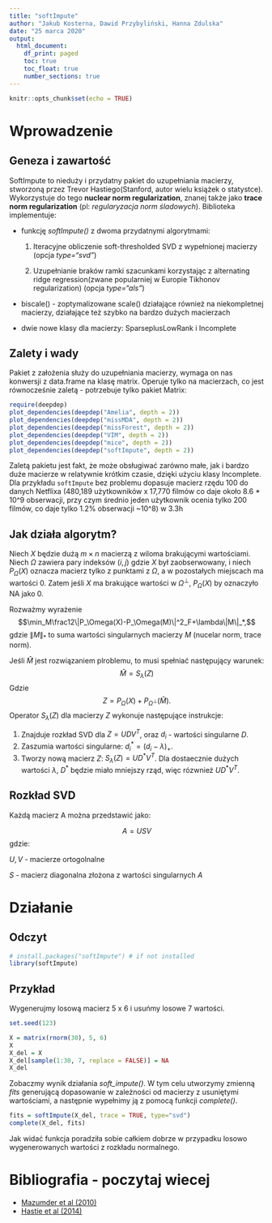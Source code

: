 ```yaml
---
title: "softImpute"
author: "Jakub Kosterna, Dawid Przybyliński, Hanna Zdulska"
date: "25 marca 2020"
output:
  html_document:
    df_print: paged
    toc: true
    toc_float: true
    number_sections: true
---
```


```r
knitr::opts_chunk$set(echo = TRUE)
```

# Wprowadzenie

## Geneza i zawartość

SoftImpute to nieduży i przydatny pakiet do uzupełniania macierzy, stworzoną przez Trevor Hastiego(Stanford, autor wielu książek o statystce). Wykorzystuje do tego **nuclear norm regularization**, znanej także jako **trace norm regularization** (pl: *regularyzacja norm śladowych*). Biblioteka implementuje: 

  * funkcję *softImpute()* z dwoma przydatnymi algorytmami:

    1. Iteracyjne obliczenie soft-thresholded SVD z wypełnionej macierzy (opcja *type="svd"*)

    2. Uzupełnianie braków ramki szacunkami korzystając z alternating ridge regression(zwane popularniej w Europie Tikhonov regularization) (opcja *type="als"*)
    
  * biscale() - zoptymalizowane scale() działające również na niekompletnej macierzy, działające też szybko na bardzo dużych macierzach
  
  * dwie nowe klasy dla macierzy: SparseplusLowRank i Incomplete
  
## Zalety i wady

Pakiet z założenia służy do uzupełniania macierzy, wymaga on nas konwersji z data.frame na klasę matrix. Operuje tylko na macierzach, co jest równocześnie zaletą - potrzebuje tylko pakiet Matrix:
```r
require(deepdep)
plot_dependencies(deepdep("Amelia", depth = 2))
plot_dependencies(deepdep("missMDA", depth = 2))
plot_dependencies(deepdep("missForest", depth = 2))
plot_dependencies(deepdep("VIM", depth = 2))
plot_dependencies(deepdep("mice", depth = 2))
plot_dependencies(deepdep("softImpute", depth = 2))
```


Zaletą pakietu jest fakt, że może obsługiwać zarówno małe, jak i bardzo duże macierze w relatywnie krótkim czasie, dzięki użyciu klasy Incomplete. Dla przykładu `softImpute` bez problemu dopasuje macierz rzędu 100 do danych Netflixa (480,189 użytkowników x 17,770 filmów co daje około 8.6 * 10^9 obserwacji, przy czym średnio jeden użytkownik ocenia tylko 200 filmów, co daje tylko 1.2% obserwacji ~10^8) w 3.3h

## Jak działa algorytm? 
Niech $X$  będzie dużą $m\times n$ macierzą z wiloma brakującymi wartościami. Niech $\Omega$ zawiera pary indeksów $(i,j)$ gdzie $X$ był zaobserwowany, i niech $P_\Omega(X)$ oznacza macierz tylko z  punktami z $\Omega$, a w pozostałych miejscach ma wartości 0. Zatem jeśli $X$ ma brakujące wartości w $\Omega^\perp$, $P_\Omega(X)$ by oznaczyło NA jako 0. 
 
Rozważmy wyrażenie
$$\min_M\frac12\|P_\Omega(X)-P_\Omega(M)\|^2_F+\lambda\|M\|_*,$$
gdzie $\|M\|_*$ to suma wartości singularnych macierzy $M$ (nucelar norm, trace norm).
 
Jeśli $\widehat M$ jest rozwiązaniem plroblemu, to musi spełniać następujący warunek:
$$ {\widehat M}=S_\lambda(Z)$$ 
Gdzie $$Z=P_\Omega(X)+P_{\Omega^\perp}(\widehat M).$$
Operator $S_\lambda(Z)$ dla macierzy $Z$ wykonuje następujące instrukcje:
 
1. Znajduje rozkład SVD dla $Z=UDV^T$, oraz $d_i$ - wartości singularne $D$.
2. Zaszumia wartości singularne: $d_i^*= (d_i-\lambda)_+$.
3. Tworzy nową macierz $Z$: $S_\lambda(Z)=UD^*V^T$.
Dla dostaecznie dużych wartości $\lambda$, $D^*$ będzie miało mniejszy rząd, więc rózwnież $UD^*V^T$.


## Rozkład SVD

Każdą macierz A można przedstawić jako:

$$ A = USV $$
gdzie: 

$U, V$ - macierze ortogolnalne

$S$ - macierz diagonalna złożona z wartości singularnych $A$ 

# Działanie

## Odczyt

```r
# install.packages("softImpute") # if not installed
library(softImpute)
```

## Przykład

Wygenerujmy losową macierz 5 x 6 i usuńmy losowe 7 wartości.

```r
set.seed(123)

X = matrix(rnorm(30), 5, 6)
X
X_del = X
X_del[sample(1:30, 7, replace = FALSE)] = NA
X_del
```

Zobaczmy wynik działania *soft_impute()*. W tym celu utworzymy zmienną *fits* generującą dopasowanie w zależności od macierzy z usuniętymi wartościami, a następnie wypełnimy ją z pomocą funkcji *complete()*.

```r
fits = softImpute(X_del, trace = TRUE, type="svd")
complete(X_del, fits)
```

Jak widać funkcja poradziła sobie całkiem dobrze w przypadku losowo wygenerowanych wartości z rozkładu normalnego.

# Bibliografia - poczytaj wiecej
 * [Mazumder et al (2010)](http://web.stanford.edu/~hastie/Papers/mazumder10a.pdf)
 * [Hastie et al (2014)](http://arxiv.org/abs/1410.2596)
